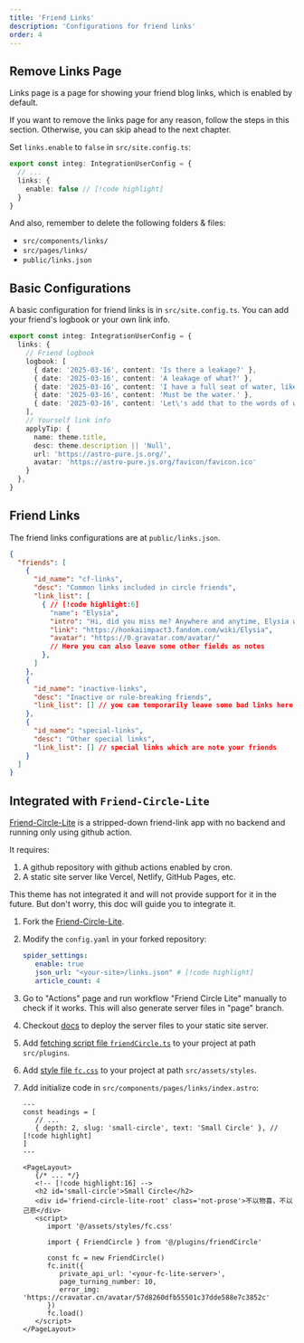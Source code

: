 ```yaml
---
title: 'Friend Links'
description: 'Configurations for friend links'
order: 4
---
```



## Remove Links Page

Links page is a page for showing your friend blog links, which is enabled by default.

If you want to remove the links page for any reason, follow the steps in this section. Otherwise, you can skip ahead to the next chapter.

Set `links.enable` to `false` in `src/site.config.ts`:

```ts title="src/site.config.ts"
export const integ: IntegrationUserConfig = {
  // ...
  links: {
    enable: false // [!code highlight]
  }
}
```

And also, remember to delete the following folders & files:

- `src/components/links/`
- `src/pages/links/`
- `public/links.json`

## Basic Configurations

A basic configuration for friend links is in `src/site.config.ts`. You can add your friend's logbook or your own link info.

```ts title="src/site.config.ts"
export const integ: IntegrationUserConfig = {
  links: {
    // Friend logbook
    logbook: [
      { date: '2025-03-16', content: 'Is there a leakage?' },
      { date: '2025-03-16', content: 'A leakage of what?' },
      { date: '2025-03-16', content: 'I have a full seat of water, like, full of water!' },
      { date: '2025-03-16', content: 'Must be the water.' },
      { date: '2025-03-16', content: 'Let\'s add that to the words of wisdom.' },
    ],
    // Yourself link info
    applyTip: {
      name: theme.title,
      desc: theme.description || 'Null',
      url: 'https://astro-pure.js.org/',
      avatar: 'https://astro-pure.js.org/favicon/favicon.ico'
    }
  },
}
```

## Friend Links

The friend links configurations are at `public/links.json`.

```json title="public/links.json"
{
  "friends": [
    {
      "id_name": "cf-links",
      "desc": "Common links included in circle friends",
      "link_list": [
        { // [!code highlight:6]
          "name": "Elysia",
          "intro": "Hi, did you miss me? Anywhere and anytime, Elysia will return all your expectations.",
          "link": "https://honkaiimpact3.fandom.com/wiki/Elysia",
          "avatar": "https://0.gravatar.com/avatar/"
          // Here you can also leave some other fields as notes
        },
      ]
    },
    {
      "id_name": "inactive-links",
      "desc": "Inactive or rule-breaking friends",
      "link_list": [] // you can temporarily leave some bad links here
    },
    {
      "id_name": "special-links",
      "desc": "Other special links",
      "link_list": [] // special links which are note your friends
    }
  ]
}
```

## Integrated with `Friend-Circle-Lite`

[Friend-Circle-Lite](https://github.com/willow-god/Friend-Circle-Lite) is a stripped-down friend-link app with no backend and running only using github action.

It requires:

1. A github repository with github actions enabled by cron.
2. A static site server like Vercel, Netlify, GitHub Pages, etc.

This theme has not integrated it and will not provide support for it in the future. But don't worry, this doc will guide you to integrate it.

<Steps>

1. Fork the [Friend-Circle-Lite](https://github.com/cworld1/friend-circle-lite).
2. Modify the `config.yaml` in your forked repository:

   ```yaml title="config.yaml"
   spider_settings:
      enable: true
      json_url: "<your-site>/links.json" # [!code highlight]
      article_count: 4
   ```

3. Go to "Actions" page and run workflow "Friend Circle Lite" manually to check if it works. This will also generate server files in "page" branch.

4. Checkout [docs](https://github.com/willow-god/Friend-Circle-Lite?tab=readme-ov-file#%E9%83%A8%E7%BD%B2%E9%9D%99%E6%80%81%E7%BD%91%E7%AB%99) to deploy the server files to your static site server.

5. Add [fetching script file `friendCircle.ts`](https://gist.github.com/cworld1/cf0dc6daa89264e6d745d3e68ef8c01c) to your project at path `src/plugins`.

6. Add [style file `fc.css`](https://gist.github.com/cworld1/cf0dc6daa89264e6d745d3e68ef8c01c?permalink_comment_id=5311916#gistcomment-5311916) to your project at path `src/assets/styles`.

7. Add initialize code in `src/components/pages/links/index.astro`:

   ```astro title="src/components/pages/links/index.astro"
   ---
   const headings = [
      // ...
      { depth: 2, slug: 'small-circle', text: 'Small Circle' }, // [!code highlight]
   ]
   ---

   <PageLayout>
      {/* ... */}
      <!-- [!code highlight:16] -->
      <h2 id='small-circle'>Small Circle</h2>
      <div id='friend-circle-lite-root' class='not-prose'>不以物喜，不以己悲</div>
      <script>
         import '@/assets/styles/fc.css'

         import { FriendCircle } from '@/plugins/friendCircle'

         const fc = new FriendCircle()
         fc.init({
            private_api_url: '<your-fc-lite-server>',
            page_turning_number: 10,
            error_img: 'https://cravatar.cn/avatar/57d8260dfb55501c37dde588e7c3852c'
         })
         fc.load()
      </script>
   </PageLayout>
   ```

</Steps>

